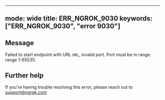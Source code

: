 
---
mode: wide
title: ERR_NGROK_9030
keywords: ["ERR_NGROK_9030", "error 9030"]
---

## Message
Failed to start endpoint with URL `URL`, invalid port. Port must be in range range 1-65535.




## Further help
If you're having trouble resolving this error, please reach out to [support@ngrok.com](mailto:support@ngrok.com?subject=Help%20with%20ERR_NGROK_9030)

